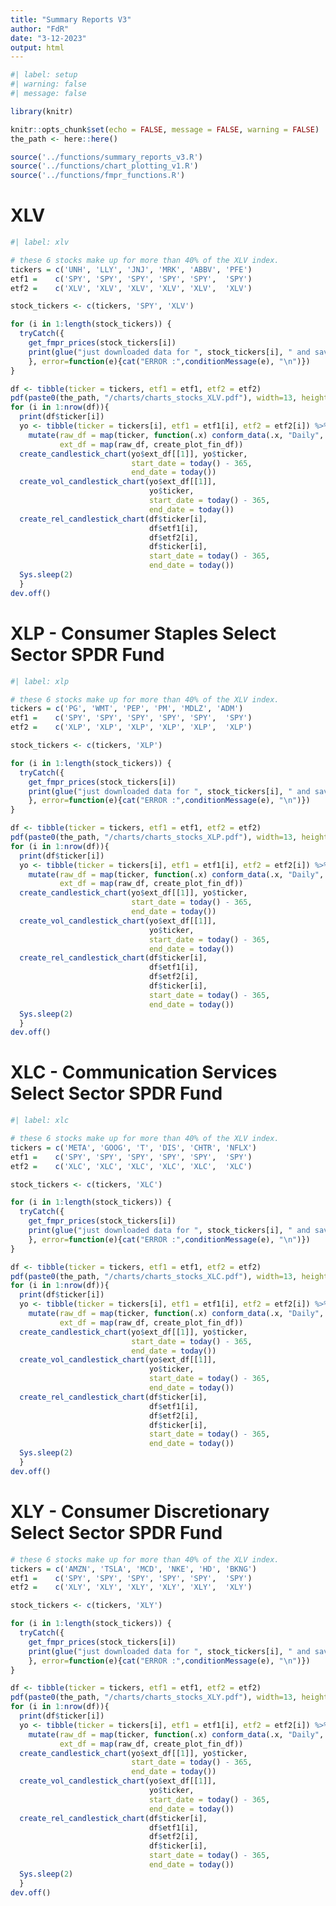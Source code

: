 ```yaml
---
title: "Summary Reports V3"
author: "FdR"
date: "3-12-2023"
output: html
---
```


```r
#| label: setup
#| warning: false
#| message: false

library(knitr)

knitr::opts_chunk$set(echo = FALSE, message = FALSE, warning = FALSE)
the_path <- here::here()

source('../functions/summary_reports_v3.R')
source('../functions/chart_plotting_v1.R')
source('../functions/fmpr_functions.R')
```

# XLV 

```r
#| label: xlv

# these 6 stocks make up for more than 40% of the XLV index. 
tickers = c('UNH', 'LLY', 'JNJ', 'MRK', 'ABBV', 'PFE') 
etf1 =    c('SPY', 'SPY', 'SPY', 'SPY', 'SPY',  'SPY')
etf2 =    c('XLV', 'XLV', 'XLV', 'XLV', 'XLV',  'XLV')

stock_tickers <- c(tickers, 'SPY', 'XLV')

for (i in 1:length(stock_tickers)) { 
  tryCatch({ 
    get_fmpr_prices(stock_tickers[i])
    print(glue("just downloaded data for ", stock_tickers[i], " and saved it."))
    }, error=function(e){cat("ERROR :",conditionMessage(e), "\n")})
}

df <- tibble(ticker = tickers, etf1 = etf1, etf2 = etf2) 
pdf(paste0(the_path, "/charts/charts_stocks_XLV.pdf"), width=13, height=8, onefile = TRUE)
for (i in 1:nrow(df)){ 
  print(df$ticker[i])
  yo <- tibble(ticker = tickers[i], etf1 = etf1[i], etf2 = etf2[i]) %>% 
    mutate(raw_df = map(ticker, function(.x) conform_data(.x, "Daily", "fmpr")), 
           ext_df = map(raw_df, create_plot_fin_df))
  create_candlestick_chart(yo$ext_df[[1]], yo$ticker, 
                           start_date = today() - 365, 
                           end_date = today())
  create_vol_candlestick_chart(yo$ext_df[[1]], 
                               yo$ticker, 
                               start_date = today() - 365, 
                               end_date = today())
  create_rel_candlestick_chart(df$ticker[i], 
                               df$etf1[i], 
                               df$etf2[i], 
                               df$ticker[i], 
                               start_date = today() - 365, 
                               end_date = today())  
  Sys.sleep(2)
  }
dev.off()

```


# XLP - Consumer Staples Select Sector SPDR Fund

```r
#| label: xlp

# these 6 stocks make up for more than 40% of the XLV index. 
tickers = c('PG', 'WMT', 'PEP', 'PM', 'MDLZ', 'ADM') 
etf1 =    c('SPY', 'SPY', 'SPY', 'SPY', 'SPY',  'SPY')
etf2 =    c('XLP', 'XLP', 'XLP', 'XLP', 'XLP',  'XLP')

stock_tickers <- c(tickers, 'XLP')

for (i in 1:length(stock_tickers)) { 
  tryCatch({ 
    get_fmpr_prices(stock_tickers[i])
    print(glue("just downloaded data for ", stock_tickers[i], " and saved it."))
    }, error=function(e){cat("ERROR :",conditionMessage(e), "\n")})
}

df <- tibble(ticker = tickers, etf1 = etf1, etf2 = etf2) 
pdf(paste0(the_path, "/charts/charts_stocks_XLP.pdf"), width=13, height=8, onefile = TRUE)
for (i in 1:nrow(df)){ 
  print(df$ticker[i])
  yo <- tibble(ticker = tickers[i], etf1 = etf1[i], etf2 = etf2[i]) %>% 
    mutate(raw_df = map(ticker, function(.x) conform_data(.x, "Daily", "fmpr")), 
           ext_df = map(raw_df, create_plot_fin_df))
  create_candlestick_chart(yo$ext_df[[1]], yo$ticker, 
                           start_date = today() - 365, 
                           end_date = today())
  create_vol_candlestick_chart(yo$ext_df[[1]], 
                               yo$ticker, 
                               start_date = today() - 365, 
                               end_date = today())
  create_rel_candlestick_chart(df$ticker[i], 
                               df$etf1[i], 
                               df$etf2[i], 
                               df$ticker[i], 
                               start_date = today() - 365, 
                               end_date = today())  
  Sys.sleep(2)
  }
dev.off()

```

# XLC - Communication Services Select Sector SPDR Fund 

```r
#| label: xlc

# these 6 stocks make up for more than 40% of the XLV index. 
tickers = c('META', 'GOOG', 'T', 'DIS', 'CHTR', 'NFLX') 
etf1 =    c('SPY', 'SPY', 'SPY', 'SPY', 'SPY',  'SPY')
etf2 =    c('XLC', 'XLC', 'XLC', 'XLC', 'XLC',  'XLC')

stock_tickers <- c(tickers, 'XLC')

for (i in 1:length(stock_tickers)) { 
  tryCatch({ 
    get_fmpr_prices(stock_tickers[i])
    print(glue("just downloaded data for ", stock_tickers[i], " and saved it."))
    }, error=function(e){cat("ERROR :",conditionMessage(e), "\n")})
}

df <- tibble(ticker = tickers, etf1 = etf1, etf2 = etf2) 
pdf(paste0(the_path, "/charts/charts_stocks_XLC.pdf"), width=13, height=8, onefile = TRUE)
for (i in 1:nrow(df)){ 
  print(df$ticker[i])
  yo <- tibble(ticker = tickers[i], etf1 = etf1[i], etf2 = etf2[i]) %>% 
    mutate(raw_df = map(ticker, function(.x) conform_data(.x, "Daily", "fmpr")), 
           ext_df = map(raw_df, create_plot_fin_df))
  create_candlestick_chart(yo$ext_df[[1]], yo$ticker, 
                           start_date = today() - 365, 
                           end_date = today())
  create_vol_candlestick_chart(yo$ext_df[[1]], 
                               yo$ticker, 
                               start_date = today() - 365, 
                               end_date = today())
  create_rel_candlestick_chart(df$ticker[i], 
                               df$etf1[i], 
                               df$etf2[i], 
                               df$ticker[i], 
                               start_date = today() - 365, 
                               end_date = today())  
  Sys.sleep(2)
  }
dev.off()

```

# XLY - Consumer Discretionary Select Sector SPDR Fund 

```r
# these 6 stocks make up for more than 40% of the XLV index. 
tickers = c('AMZN', 'TSLA', 'MCD', 'NKE', 'HD', 'BKNG') 
etf1 =    c('SPY', 'SPY', 'SPY', 'SPY', 'SPY',  'SPY')
etf2 =    c('XLY', 'XLY', 'XLY', 'XLY', 'XLY',  'XLY')

stock_tickers <- c(tickers, 'XLY')

for (i in 1:length(stock_tickers)) { 
  tryCatch({ 
    get_fmpr_prices(stock_tickers[i])
    print(glue("just downloaded data for ", stock_tickers[i], " and saved it."))
    }, error=function(e){cat("ERROR :",conditionMessage(e), "\n")})
}

df <- tibble(ticker = tickers, etf1 = etf1, etf2 = etf2) 
pdf(paste0(the_path, "/charts/charts_stocks_XLY.pdf"), width=13, height=8, onefile = TRUE)
for (i in 1:nrow(df)){ 
  print(df$ticker[i])
  yo <- tibble(ticker = tickers[i], etf1 = etf1[i], etf2 = etf2[i]) %>% 
    mutate(raw_df = map(ticker, function(.x) conform_data(.x, "Daily", "fmpr")), 
           ext_df = map(raw_df, create_plot_fin_df))
  create_candlestick_chart(yo$ext_df[[1]], yo$ticker, 
                           start_date = today() - 365, 
                           end_date = today())
  create_vol_candlestick_chart(yo$ext_df[[1]], 
                               yo$ticker, 
                               start_date = today() - 365, 
                               end_date = today())
  create_rel_candlestick_chart(df$ticker[i], 
                               df$etf1[i], 
                               df$etf2[i], 
                               df$ticker[i], 
                               start_date = today() - 365, 
                               end_date = today())  
  Sys.sleep(2)
  }
dev.off()
```


